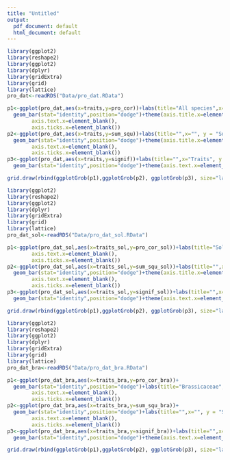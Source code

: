 ```yaml
---
title: "Untitled"
output:
  pdf_document: default
  html_document: default
---
```



```r
library(ggplot2)
library(reshape2)
library(ggplot2)
library(dplyr)
library(gridExtra)
library(grid)
library(lattice)
pro_dat<-readRDS("Data/pro_dat.RData")

p1<-ggplot(pro_dat,aes(x=traits,y=pro_cor))+labs(title="All species",x="", y = "Correlation")+
  geom_bar(stat="identity",position="dodge")+theme(axis.title.x=element_blank(),
        axis.text.x=element_blank(),
        axis.ticks.x=element_blank())
p2<-ggplot(pro_dat,aes(x=traits,y=sum_squ))+labs(title="",x="", y = "Sum of squares")+
  geom_bar(stat="identity",position="dodge")+theme(axis.title.x=element_blank(),
        axis.text.x=element_blank(),
        axis.ticks.x=element_blank())
p3<-ggplot(pro_dat,aes(x=traits,y=signif))+labs(title="",x="Traits", y = "Significance")+
  geom_bar(stat="identity",position="dodge")+theme(axis.text.x=element_text(angle=60,hjust=1))

grid.draw(rbind(ggplotGrob(p1),ggplotGrob(p2), ggplotGrob(p3), size="last"))


```


```r
library(ggplot2)
library(reshape2)
library(ggplot2)
library(dplyr)
library(gridExtra)
library(grid)
library(lattice)
pro_dat_sol<-readRDS("Data/pro_dat_sol.RData")

p1<-ggplot(pro_dat_sol,aes(x=traits_sol,y=pro_cor_sol))+labs(title="Solanaceae",x="Traits", y = "Correlation")+geom_bar(stat="identity",position="dodge")+theme(axis.title.x=element_blank(),
        axis.text.x=element_blank(),
        axis.ticks.x=element_blank())
p2<-ggplot(pro_dat_sol,aes(x=traits_sol,y=sum_squ_sol))+labs(title="",x="", y = "Sum of squares")+
  geom_bar(stat="identity",position="dodge")+theme(axis.title.x=element_blank(),
        axis.text.x=element_blank(),
        axis.ticks.x=element_blank())
p3<-ggplot(pro_dat_sol,aes(x=traits_sol,y=signif_sol))+labs(title="",x="Traits", y = "Significance")+
  geom_bar(stat="identity",position="dodge")+theme(axis.text.x=element_text(angle=60,hjust=1))

grid.draw(rbind(ggplotGrob(p1),ggplotGrob(p2), ggplotGrob(p3), size="last"))

```




```r
library(ggplot2)
library(reshape2)
library(ggplot2)
library(dplyr)
library(gridExtra)
library(grid)
library(lattice)
pro_dat_bra<-readRDS("Data/pro_dat_bra.RData")

p1<-ggplot(pro_dat_bra,aes(x=traits_bra,y=pro_cor_bra))+
  geom_bar(stat="identity",position="dodge")+labs(title="Brassicaceae",x="Traits", y = "Correlation")+theme(axis.title.x=element_blank(),
        axis.text.x=element_blank(),
        axis.ticks.x=element_blank())
p2<-ggplot(pro_dat_bra,aes(x=traits_bra,y=sum_squ_bra))+
  geom_bar(stat="identity",position="dodge")+labs(title="",x="", y = "Sum of squares")+theme(axis.title.x=element_blank(),
        axis.text.x=element_blank(),
        axis.ticks.x=element_blank())
p3<-ggplot(pro_dat_bra,aes(x=traits_bra,y=signif_bra))+labs(title="",x="Traits", y = "Significance")+
  geom_bar(stat="identity",position="dodge")+theme(axis.text.x=element_text(angle=60,hjust=1))

grid.draw(rbind(ggplotGrob(p1),ggplotGrob(p2), ggplotGrob(p3), size="last"))

```
